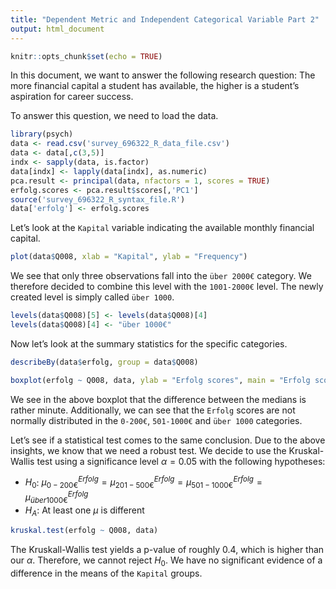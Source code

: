 ```yaml
---
title: "Dependent Metric and Independent Categorical Variable Part 2"
output: html_document
---
```


```r
knitr::opts_chunk$set(echo = TRUE)
```

In this document, we want to answer the following research question:
The more financial capital a student has available, the higher is a student's aspiration for career success.

To answer this question, we need to load the data.

```r
library(psych)
data <- read.csv('survey_696322_R_data_file.csv')
data <- data[,c(3,5)]
indx <- sapply(data, is.factor)
data[indx] <- lapply(data[indx], as.numeric)
pca.result <- principal(data, nfactors = 1, scores = TRUE)
erfolg.scores <- pca.result$scores[,'PC1']
source('survey_696322_R_syntax_file.R')
data['erfolg'] <- erfolg.scores
```

Let's look at the `Kapital` variable indicating the available monthly financial capital.

```r
plot(data$Q008, xlab = "Kapital", ylab = "Frequency")
```

We see that only three observations fall into the `über 2000€` category. We therefore decided to combine this level with the `1001-2000€` level. The newly created level is simply called `über 1000`.

```r
levels(data$Q008)[5] <- levels(data$Q008)[4]
levels(data$Q008)[4] <- "über 1000€"
```

Now let's look at the summary statistics for the specific categories.

```r
describeBy(data$erfolg, group = data$Q008)
```

```r
boxplot(erfolg ~ Q008, data, ylab = "Erfolg scores", main = "Erfolg scores by Kapital")
```

We see in the above boxplot that the difference between the medians is rather minute. Additionally, we can see that the `Erfolg` scores are not normally distributed in the `0-200€`, `501-1000€` and `über 1000` categories.

Let's see if a statistical test comes to the same conclusion. Due to the above insights, we know that we need a robust test. We decide to use the Kruskal-Wallis test using a significance level $\alpha=0.05$ with the following hypotheses:

* $H_0$: $\mu^{Erfolg}_{0-200€} = \mu^{Erfolg}_{201-500€} = \mu^{Erfolg}_{501-1000€} = \mu^{Erfolg}_{über 1000€}$
* $H_A$: At least one $\mu$ is different

```r
kruskal.test(erfolg ~ Q008, data)
```

The Kruskall-Wallis test yields a p-value of roughly 0.4, which is higher than our $\alpha$. Therefore, we cannot reject $H_0$. We have no significant evidence of a difference in the means of the `Kapital` groups.
